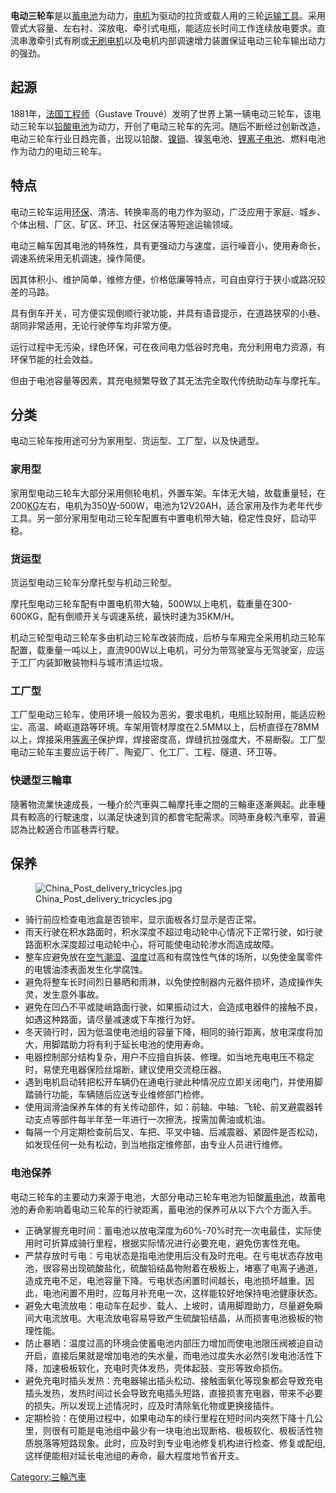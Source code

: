 {{trivia|time=2018-10-01T20:25:46+00:00}}
{{unreferenced|time=2018-10-01T20:25:46+00:00}}
'''电动三轮车'''是以[[蓄电池|蓄电池]]为动力，[[电机|电机]]为驱动的拉货或载人用的三轮[[运输工具|运输工具]]。采用管式大容量、左右衬、深放电、牵引式电瓶，能适应长时间工作连续放电要求。直流串激牵引式有刷或[[无刷电机|无刷电机]]以及电机内部调速增力装置保证电动三轮车输出动力的强劲。

==起源==
1881年，[[法国|法国]][[工程师|工程师]]{{link-en|古斯塔夫·特鲁夫|Gustave Trouvé}}（Gustave Trouvé）发明了世界上第一辆电动三轮车，该电动三轮车以[[铅酸电池|铅酸电池]]为动力，开创了电动三轮车的先河。随后不断经过创新改造，电动三轮车行业日趋完善，出现以铅酸、[[镍|镍]][[镉|镉]]、镍[[氢|氢]]电池、[[锂离子电池|锂离子电池]]、燃料电池作为动力的电动三轮车。

==特点==
电动三轮车运用[[环保|环保]]、清洁、转换率高的电力作为驱动，广泛应用于家庭、城乡、个体出租、厂区、矿区、环卫、社区保洁等短途运输领域。 

电动三輪车因其电池的特殊性，具有更强动力与速度，运行噪音小，使用寿命长，调速系统采用无机调速，操作简便。

因其体积小、维护简单，维修方便，价格低廉等特点，可自由穿行于狭小或路况较差的马路。

具有倒车开关，可方便实现倒顺行驶功能，并具有语音提示，在道路狭窄的小巷、胡同非常适用，无论行驶停车均非常方便。

运行过程中无污染，绿色环保，可在夜间电力低谷时充电，充分利用电力资源，有环保节能的社会效益。

但由于电池容量等因素，其充电频繁导致了其无法完全取代传统助动车与摩托车。

==分类==
电动三轮车按用途可分为家用型、货运型、工厂型，以及快遞型。

===家用型===
家用型电动三轮车大部分采用侧轮电机，外置车架。车体无大轴，故载重量轻，在200[[KG|KG]]左右，电机为350[[W|W]]-500W，电池为12V20AH，适合家用及作为老年代步工具。另一部分家用型电动三轮车配置有中置电机带大轴，稳定性良好，启动平稳。

===货运型===

货运型电动三轮车分摩托型与机动三轮型。

摩托型电动三轮车配有中置电机带大轴，500W以上电机，载重量在300-600KG，配有倒顺开关与调速系统，最快时速为35KM/H。

机动三轮型电动三轮车多由机动三轮车改装而成，后桥与车厢完全采用机动三轮车配置，载重量一吨以上，直流900W以上电机，可分为带驾驶室与无驾驶室，应运于工厂内装卸散装物料与城市清运垃圾。

===工厂型===
工厂型电动三轮车，使用环境一般较为恶劣，要求电机，电瓶比较耐用，能适应粉尘、高温、崎岖道路等环境。车架用管材厚度在2.5MM以上，后桥直径在78MM以上，焊接采用[[等离子|等离子]]保护焊，焊接密度高，焊缝抗拉强度大，不易断裂。工厂型电动三轮车主要应运于砖厂、陶瓷厂、化工厂、工程、隧道、环卫等。

===快遞型三輪車===
隨著物流業快速成長，一種介於汽車與二輪摩托車之間的三輪車逐漸興起。此車種具有較高的行駛速度，以滿足快速到貨的都會宅配需求。同時車身較汽車窄，普遍認為比較適合市區巷弄行駛。

==保养==
[[File:China_Post_delivery_tricycles.jpg|thumb]]

*骑行前应检查电池盒是否锁牢，显示面板各灯显示是否正常。
*雨天行驶在积水路面时，积水深度不超过电动轮中心情况下正常行驶，如行驶路面积水深度超过电动轮中心，将可能使电动轮渗水而造成故障。
*整车应避免放在[[空气|空气]][[潮湿|潮湿]]、[[温度|温度]]过高和有腐蚀性气体的场所，以免使金属零件的电镀油漆表面发生化学腐蚀。
*避免将整车长时间烈日暴晒和雨淋，以免使控制器内元器件损坏，造成操作失灵，发生意外事故。
*避免在凹凸不平或陡峭路面行驶，如果振动过大，会造成电器件的接触不良，如遇这种路面，请尽量减速或下车推行为好。
*冬天骑行时，因为低温使电池组的容量下降，相同的骑行距离，放电深度将加大，用脚踏助力将有利于延长电池的使用寿命。
*电器控制部分结构复杂，用户不应擅自拆装、修理。如当地充电电压不稳定时，易使充电器保险丝熔断，建议使用交流稳压器。
*遇到电机启动转把松开车辆仍在通电行驶此种情况应立即关闭电门，并使用脚踏骑行功能，车辆随后应送专业维修部门检修。
*使用润滑油保养车体的有关传动部件，如：前轴、中轴、飞轮、前叉避震器转动支点等部件每半年至一年进行一次擦洗，按需加黄油或机油。
*每隔一个月定期检查前后叉、车把、平叉中轴、后减震器、紧固件是否松动，如发现任何一处有松动，到当地指定维修部，由专业人员进行维修。

===电池保养===
电动三轮车的主要动力来源于电池，大部分电动三轮车电池为铅酸[[蓄电池|蓄电池]]，故蓄电池的寿命影响着电动三轮车的行驶距离，蓄电池的保养可从以下六个方面入手。
*正确掌握充电时间：蓄电池以放电深度为60%-70%时充一次电最佳，实际使用时可折算成骑行里程，根据实际情况进行必要充电，避免伤害性充电。
*严禁存放时亏电：亏电状态是指电池使用后没有及时充电。在亏电状态存放电池，很容易出现硫酸盐化，硫酸铅结晶物附着在极板上，堵塞了电离子通道，造成充电不足，电池容量下降。亏电状态闲置时间越长，电池损坏越重。因此，电池闲置不用时，应每月补充电一次，这样能较好地保持电池健康状态。
*避免大电流放电：电动车在起步、载人、上坡时，请用脚蹬助力，尽量避免瞬间大电流放电。大电流放电容易导致产生硫酸铅结晶，从而损害电池极板的物理性能。
*防止暴晒：温度过高的环境会使蓄电池内部压力增加而使电池限压阀被迫自动开启，直接后果就是增加电池的失水量，而电池过度失水必然引发电池活性下降，加速极板软化，充电时壳体发热，壳体起鼓、变形等致命损伤。
*避免充电时插头发热：充电器输出插头松动、接触面氧化等现象都会导致充电插头发热，发热时间过长会导致充电插头短路，直接损害充电器，带来不必要的损失。所以发现上述情况时，应及时清除氧化物或更换接插件。
*定期检验：在使用过程中，如果电动车的续行里程在短时间内突然下降十几公里，则很有可能是电池组中最少有一块电池出现断格、极板软化、极板活性物质脱落等短路现象。此时，应及时到专业电池修复机构进行检查、修复或配组,这样便能相对延长电池组的寿命，最大程度地节省开支。

[[Category:三輪汽車|Category:三輪汽車]]